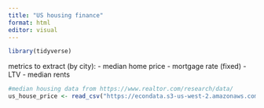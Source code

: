 ```yaml
---
title: "US housing finance"
format: html
editor: visual
---
```


```r
library(tidyverse)
```

metrics to extract (by city):
- median home price
- mortgage rate (fixed)
- LTV
- median rents
```r
#median housing data from https://www.realtor.com/research/data/
us_house_price <- read_csv("https://econdata.s3-us-west-2.amazonaws.com/Reports/Hotness/RDC_Inventory_Hotness_Metrics_Metro_History.csv")
```

